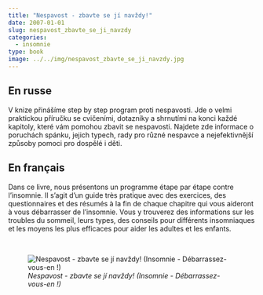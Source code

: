 ```yaml
---
title: "Nespavost - zbavte se jí navždy!"
date: 2007-01-01
slug: nespavost_zbavte_se_ji_navzdy
categories:
  - insomnie
type: book
image: ../../img/nespavost_zbavte_se_ji_navzdy.jpg
---
```


## En russe

V knize přinášíme step by step program proti nespavosti.
Jde o velmi praktickou příručku se cvičeními, dotazníky a shrnutími na konci každé kapitoly, které vám pomohou zbavit se nespavosti.
Najdete zde informace o poruchách spánku, jejich typech, rady pro různé nespavce a nejefektivnější způsoby pomoci pro dospělé i děti.

## En français

Dans ce livre, nous présentons un programme étape par étape contre l'insomnie.
Il s'agit d'un guide très pratique avec des exercices, des questionnaires et des résumés à la fin de chaque chapitre qui vous aideront à vous débarrasser de l'insomnie.
Vous y trouverez des informations sur les troubles du sommeil, leurs types, des conseils pour différents insomniaques et les moyens les plus efficaces pour aider les adultes et les enfants.

<br>

![_Nespavost - zbavte se jí navždy! (Insomnie - Débarrassez-vous-en !)_](../../img/nespavost_zbavte_se_ji_navzdy.jpg)
